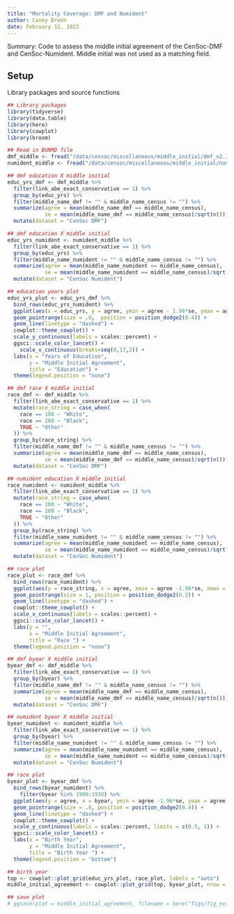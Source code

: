 ```yaml
---
title: "Mortality Coverage: DMF and Numident"
author: Casey Breen
date: February 12, 2023
---
```


Summary: Code to assess the middle initial agreement of the CenSoc-DMF and CenSoc-Numident. Middle initial was not used as a matching field. 

## Setup 

Library packages and source functions 

```r
## Library packages 
library(tidyverse)
library(data.table)
library(here)
library(cowplot)
library(broom)

## Read in BUNMD file
dmf_middle <- fread("/data/censoc/miscellaneous/middle_initial/dmf_v2.1_middle_initials.csv")
numident_middle <- fread("/data/censoc/miscellaneous/middle_initial/numident_v2.1_middle_initials.csv")

```


```r
## dmf education X middle initial 
educ_yrs_dmf <- dmf_middle %>% 
  filter(link_abe_exact_conservative == 1) %>% 
  group_by(educ_yrs) %>% 
  filter(middle_name_dmf != "" & middle_name_census != "") %>% 
  summarize(agree = mean(middle_name_dmf == middle_name_census),
            se = mean(middle_name_dmf == middle_name_census)/sqrt(n())) %>% 
  mutate(dataset = "CenSoc DMF")

## dmf education X middle initial 
educ_yrs_numident <- numident_middle %>% 
  filter(link_abe_exact_conservative == 1) %>% 
  group_by(educ_yrs) %>% 
  filter(middle_name_numident != "" & middle_name_census != "") %>% 
  summarize(agree = mean(middle_name_numident == middle_name_census),
            se = mean(middle_name_numident == middle_name_census)/sqrt(n())) %>% 
  mutate(dataset = "CenSoc Numident")

## education years plot 
educ_yrs_plot <- educ_yrs_dmf %>% 
  bind_rows(educ_yrs_numident) %>% 
  ggplot(aes(x = educ_yrs, y = agree, ymin = agree - 1.96*se, ymax = agree + 1.96*se, color = dataset, shape = dataset)) + 
  geom_pointrange(size = .8,  position = position_dodge2(0.4)) + 
  geom_line(linetype = "dashed") + 
  cowplot::theme_cowplot() + 
  scale_y_continuous(labels = scales::percent) + 
  ggsci::scale_color_lancet() + 
    scale_x_continuous(breaks=seq(0,17,2)) +
  labs(x = "Years of Education",
       y = "Middle Initial Agreement",
       title = "Education") + 
  theme(legend.position = "none")
```



```r
## dmf race X middle initial 
race_dmf <- dmf_middle %>% 
  filter(link_abe_exact_conservative == 1) %>% 
  mutate(race_string = case_when(
    race == 100 ~ "White",
    race == 200 ~ "Black",
    TRUE ~ "Other"
  )) %>% 
  group_by(race_string) %>% 
  filter(middle_name_dmf != "" & middle_name_census != "") %>% 
  summarize(agree = mean(middle_name_dmf == middle_name_census),
            se = mean(middle_name_dmf == middle_name_census)/sqrt(n())) %>% 
  mutate(dataset = "CenSoc DMF")

## numident education X middle initial 
race_numident <- numident_middle %>% 
  filter(link_abe_exact_conservative == 1) %>% 
  mutate(race_string = case_when(
    race == 100 ~ "White",
    race == 200 ~ "Black",
    TRUE ~ "Other"
  )) %>% 
  group_by(race_string) %>% 
  filter(middle_name_numident != "" & middle_name_census != "") %>% 
  summarize(agree = mean(middle_name_numident == middle_name_census),
            se = mean(middle_name_numident == middle_name_census)/sqrt(n())) %>% 
  mutate(dataset = "CenSoc Numident")

## race plot 
race_plot <- race_dmf %>% 
  bind_rows(race_numident) %>% 
  ggplot(aes(y = race_string, x = agree, xmin = agree -1.96*se, xmax = agree + 1.96*se, color = dataset, shape = dataset)) + 
  geom_pointrange(size = 1, position = position_dodge2(0.2)) + 
  geom_line(linetype = "dashed") + 
  cowplot::theme_cowplot() + 
  scale_x_continuous(labels = scales::percent) + 
  ggsci::scale_color_lancet() + 
  labs(y = "",
       x = "Middle Initial Agreement",
       title = "Race ") + 
  theme(legend.position = "none")
```


```r
## dmf byear X middle initial 
byear_dmf <- dmf_middle %>% 
  filter(link_abe_exact_conservative == 1) %>% 
  group_by(byear) %>% 
  filter(middle_name_dmf != "" & middle_name_census != "") %>% 
  summarize(agree = mean(middle_name_dmf == middle_name_census),
            se = mean(middle_name_dmf == middle_name_census)/sqrt(n())) %>% 
  mutate(dataset = "CenSoc DMF")

## numident byear X middle initial 
byear_numident <- numident_middle %>% 
  filter(link_abe_exact_conservative == 1) %>% 
  group_by(byear) %>% 
  filter(middle_name_numident != "" & middle_name_census != "") %>% 
  summarize(agree = mean(middle_name_numident == middle_name_census),
            se = mean(middle_name_numident == middle_name_census)/sqrt(n())) %>% 
  mutate(dataset = "CenSoc Numident")

## race plot 
byear_plot <- byear_dmf %>% 
  bind_rows(byear_numident) %>% 
    filter(byear %in% 1900:1930) %>% 
  ggplot(aes(y = agree, x = byear, ymin = agree -1.96*se, ymax = agree + 1.96*se, color = dataset, shape = dataset)) + 
  geom_pointrange(size = .8, position = position_dodge2(0.4)) + 
  geom_line(linetype = "dashed") + 
  cowplot::theme_cowplot() + 
  scale_y_continuous(labels = scales::percent, limits = c(0.5, 1)) + 
  ggsci::scale_color_lancet() + 
  labs(x = "Birth Year",
       y = "Middle Initial Agreement",
       title = "Birth Year ") + 
  theme(legend.position = "bottom") 

```


```r
## birth year 
top <- cowplot::plot_grid(educ_yrs_plot, race_plot, labels = "auto")
middle_initial_agreement <- cowplot::plot_grid(top, byear_plot, nrow = 2, labels = c("", "c"))

## save plot 
# ggsave(plot = middle_initial_agreement, filename = here("figs/fig_extra_middle_initial_plot.png"), height = 8, width = 8)
```


























